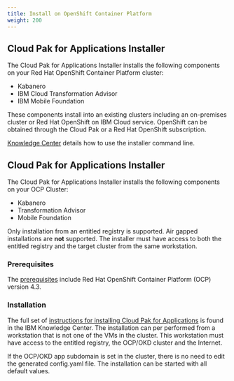 ```yaml
---
title: Install on OpenShift Container Platform
weight: 200
---
```


## Cloud Pak for Applications Installer

The Cloud Pak for Applications Installer installs the following components on your Red Hat OpenShift Container Platform cluster:
- Kabanero
- IBM Cloud Transformation Advisor
- IBM Mobile Foundation

These components install into an existing clusters including an on-premises cluster or Red Hat OpenShift on IBM Cloud  service.
OpenShift can be obtained through the Cloud Pak or a Red Hat OpenShift subscription.

[Knowledge Center](https://www.ibm.com/support/knowledgecenter/SSCSJL_4.1.x/install-icpa-cli.html) details how to use the installer command line.

## Cloud Pak for Applications Installer

The Cloud Pak for Applications Installer installs the following components on your OCP Cluster:
- Kabanero
- Transformation Advisor
- Mobile Foundation

Only installation from an entitled registry is supported.
Air gapped installations are **not** supported.
The installer must have access to both the entitled registry and the target cluster from the same workstation.

### Prerequisites

The [prerequisites](https://www.ibm.com/support/knowledgecenter/SSCSJL_4.1.x/install-prerequisites.html) include Red Hat OpenShift Container Platform (OCP) version 4.3.

### Installation

The full set of [instructions for installing Cloud Pak for Applications](https://www.ibm.com/support/knowledgecenter/SSCSJL_4.1.x/install-icpa-cli.html) is found in the IBM Knowledge Center.  The installation can per performed from a workstation that is not one of the VMs in the cluster.  This workstation must have access to the entitled registry, the OCP/OKD cluster and the Internet.

If the OCP/OKD app subdomain is set in the cluster, there is no need to edit the generated config.yaml file.  The installation can be started with all default values.

